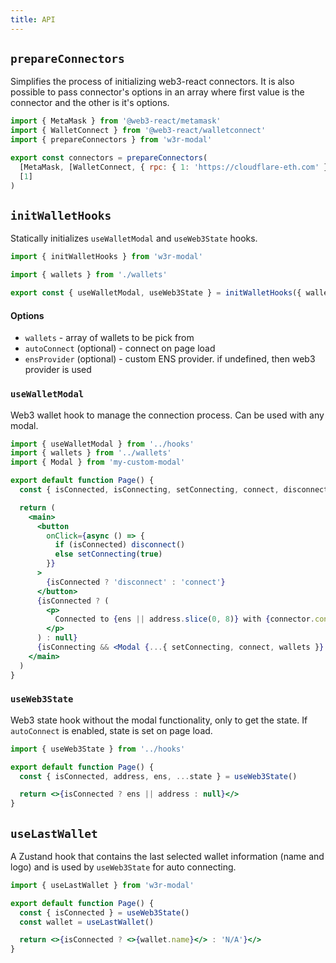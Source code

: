 ```yaml
---
title: API
---
```


## `prepareConnectors`

Simplifies the process of initializing web3-react connectors.
It is also possible to pass connector's options in an array where first value is the connector and the other is it's options.

```js
import { MetaMask } from '@web3-react/metamask'
import { WalletConnect } from '@web3-react/walletconnect'
import { prepareConnectors } from 'w3r-modal'

export const connectors = prepareConnectors(
  [MetaMask, [WalletConnect, { rpc: { 1: 'https://cloudflare-eth.com' } }]],
  [1]
)
```

## `initWalletHooks`

Statically initializes `useWalletModal` and `useWeb3State` hooks.

```js
import { initWalletHooks } from 'w3r-modal'

import { wallets } from './wallets'

export const { useWalletModal, useWeb3State } = initWalletHooks({ wallets })
```

#### Options

- `wallets` - array of wallets to be pick from
- `autoConnect` (optional) - connect on page load
- `ensProvider` (optional) - custom ENS provider. if undefined, then web3 provider is used

### `useWalletModal`

Web3 wallet hook to manage the connection process. Can be used with any modal.

```jsx
import { useWalletModal } from '../hooks'
import { wallets } from '../wallets'
import { Modal } from 'my-custom-modal'

export default function Page() {
  const { isConnected, isConnecting, setConnecting, connect, disconnect, address, connector, ens } = useWalletModal()

  return (
    <main>
      <button
        onClick={async () => {
          if (isConnected) disconnect()
          else setConnecting(true)
        }}
      >
        {isConnected ? 'disconnect' : 'connect'}
      </button>
      {isConnected ? (
        <p>
          Connected to {ens || address.slice(0, 8)} with {connector.constructor.name}
        </p>
      ) : null}
      {isConnecting && <Modal {...{ setConnecting, connect, wallets }} />}
    </main>
  )
}
```

### `useWeb3State`

Web3 state hook without the modal functionality, only to get the state. If `autoConnect` is enabled, state is set on page load.

```jsx
import { useWeb3State } from '../hooks'

export default function Page() {
  const { isConnected, address, ens, ...state } = useWeb3State()

  return <>{isConnected ? ens || address : null}</>
}
```

## `useLastWallet`

A Zustand hook that contains the last selected wallet information (name and logo) and is used by `useWeb3State` for auto connecting.

```jsx
import { useLastWallet } from 'w3r-modal'

export default function Page() {
  const { isConnected } = useWeb3State()
  const wallet = useLastWallet()

  return <>{isConnected ? <>{wallet.name}</> : 'N/A'}</>
}
```
